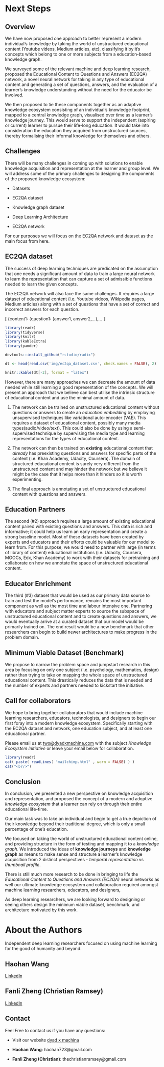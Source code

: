 
# Next Steps

## Overview
We have now proposed one approach to better represent a modern individual's knowledge by taking the world of unstructured educational content (Youtube videos, Medium articles, etc), classifying it by it's concepts which belong to one or more subjects from a education-based knowledge graph.

We surveyed some of the relevant machine and deep learning research, proposed the Educational Content to Questions and Answers (EC2QA) network, a novel neural network for taking in any type of educational content and generating a set of questions, answers, and the evaluation of a learner's knowledge understanding without the need for the educator be involved.

We then proposed to tie these components together as an adaptive knowledge ecosystem consisting of an individual's knowledge footprint, mapped to a central knowledge graph, visualised over time as a learner's knowledge journey. This would serve to support the independent (aspiring or current) learner to pursue their life-long education. It would take into consideration the education they acquired from unstructured sources, thereby formalising their informal knowledge for themselves and others.


## Challenges

There will be many challenges in coming up with solutions to enable knowledge acquisition and representation at the learner and group level. We will address some of the primary challenges to designing the components of the proposed knowledge ecosystem:                                                        

- Datasets

+ EC2QA dataset

+ Knowledge graph dataset

- Deep Learning Architecture

+ EC2QA network

For our purposes we will focus on the EC2QA network and dataset as the main focus from here.

## EC2QA dataset

The success of deep learning techniques are predicated on the assumption that one needs a significant amount of data to train a large neural network to learn the representation that can capture a set of admissible functions needed to learn the given concepts.

The EC2QA network will also face the same challenges. It requires a large dataset of educational content (i.e. Youtube videos, Wikipedia pages, Medium articles) along with a set of questions that have a set of correct and incorrect answers for each question.

\[
 \{content1: \{question1: \{answer1, answer2,...\},...
\]


```r
library(readr)
library(tidyverse)
library(knitr)
library(kableExtra)
library(pander)

devtools::install_github("rstudio/radix")

dt <- head(read.csv('img/ec2qa_dataset.csv', check.names = FALSE), 2)

knitr::kable(dt[-2], format = "latex") 
```

However, there are many approaches we can decreate the amount of data needed while still learning a good representation of the concepts. We will present an approach that we believe can best utilise the intrinsic structure of educational content and use the minimal amount of data.

1. The network can be trained on unstructured educational content without questions or answers to create an *education embedding* by employing unsupervised techniques like variational auto-encoder (VAE). This requires a dataset of educational content, possibly many media types(audio/video/text). This could also be done by using a semi-supervised technique by supervising the media type and learning representations for the types of educational content.


2. The network can then be trained on **existing** educational content that *already* has preexisting questions and answers for specific parts of the content (i.e. Khan Academy, Udacity, Coursera). The domain of structured educational content is surely very different from the unstructured content and may hinder the network but we believe it might be the case that it helps more than it hinders so it is worth experimenting.


3. The final approach is annotating a set of unstructured educational content with questions and answers.


## Education Partners

The second (#2) approach requires a large amount of existing educational content paired with existing questions and answers. This data is rich and informative; it could help us learn an early representation and create a strong baseline model. Most of these datasets have been created by experts and educators and their efforts could be valuable for our model to learn from. For this purpose, we would need to partner with large (in terms of library of content) educational institutions (i.e. Udacity, Coursera, MOOCs, Edx, Khan Academy) to work with their datasets for pretraining and collaborate on how we annotate the space of unstructured educational content.

## Educator Enrichment

The third (#3) dataset that would be used as our primary data source to train and test the model's performance, remains the most important component as well as the most time and labour intensive one. Partnering with educators and subject matter experts to source the subspace of unstructured educational content and to create questions and answers, we would eventually arrive at a curated dataset that our model would be primarily trained on. The end result would be a new benchmark that other researchers can begin to build newer architectures to make progress in the problem domain.

## Minimum Viable Dataset (Benchmark)
We propose to narrow the problem space and jumpstart research in this area by focusing on only one subject (i.e. psychology, mathematics, design) rather than trying to take on mapping the whole space of unstructured educational content. This drastically reduces the data that is needed and the number of experts and partners needed to kickstart the initiative.


## Call for collaborators

We hope to bring together collaborators that would include machine learning researchers, educators, technologists, and designers to begin our first foray into a modern knowledge ecosystem. Specifically starting with the EC2QA dataset and network, one education subject, and at least one educational partner.

Please email us at [two@dyadxmachina.com](two@dyadxmachina.com) with the subject *Knowledge Ecosystem Initiative* or leave your email below for collaboration.

```r
library(readr)
cat( paste( readLines( "mailchimp.html" , warn = FALSE) ) )
cat("<br/>")
```

## Conclusion

In conclusion, we presented a new perspective on knowledge acquisition and representation, and proposed the concept of a modern and adoptive *knowledge ecosystem* that a learner can rely on through their entire educational life-time.

Our main task was to take an individual and begin to get a true depiction of their knowledge beyond their traditional degree, which is only a small percentage of one's education.

We focused on taking the world of unstructured educational content online, and providing structure in the form of testing and mapping it to a *knowledge graph*. We introduced the ideas of **knowledge journeys** and **knowledge graph** as means to make sense and structure a learner's knowledge acquisition from 2 distinct perspectives - *temporal representation* vs *thumbnail profile*.

There is still much more research to be done in bringing to life the *Educational Content to Questions and Answers (EC2QA)* neural networks as well our ultimate knowledge ecosystem and collaboration required amongst machine learning researchers, educators, and designers,

As deep learning researchers, we are looking forward to designing or seeing others design the minimum viable dataset, benchmark, and architecture motivated by this work.

# About the Authors
Independent deep learning researchers focused on using machine learning for the good of humanity and beyond.

## Haohan Wang
[LinkedIn](https://www.linkedin.com/in/haohanw)


## Fanli Zheng (Christian Ramsey)
[LinkedIn](https://www.linkedin.com/in/christianramsey/)


## Contact
Feel Free to contact us if you have any questions:

+ Visit our website [dyad x machina](dyadxmachina.com)

+ **Haohan Wang**: haohan723@gmail.com

+ **Fanli Zheng (Christian)**: thechristianramsey@gmail.com
